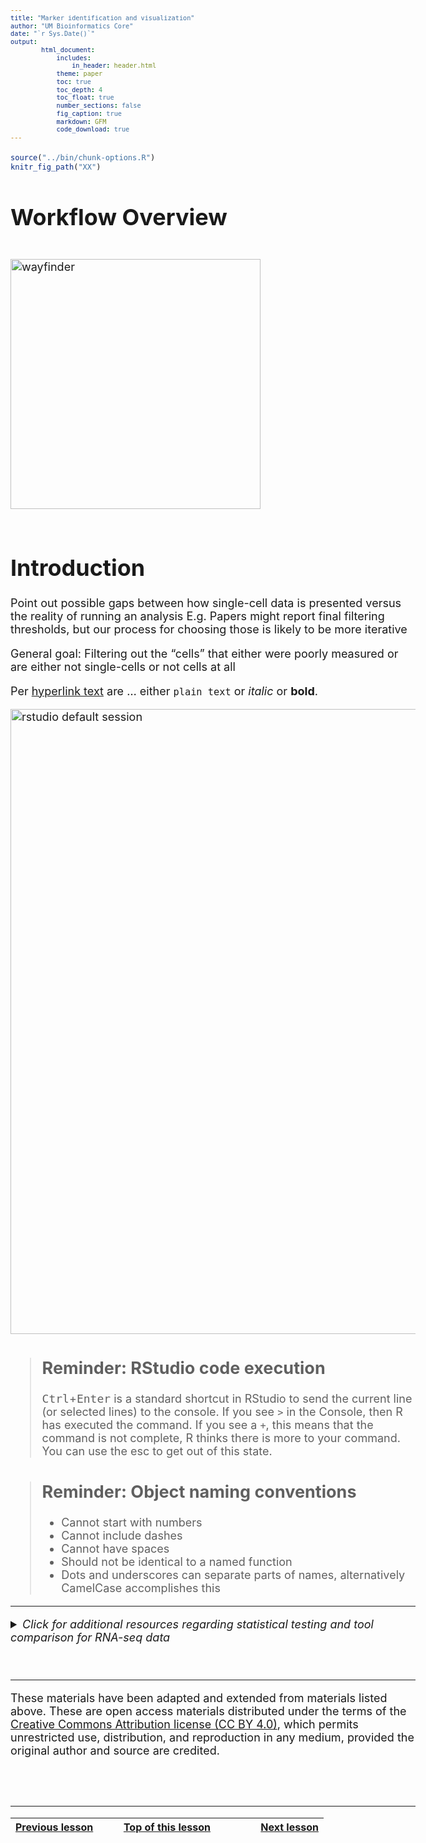 ```yaml
---
title: "Marker identification and visualization"
author: "UM Bioinformatics Core"
date: "`r Sys.Date()`"
output:
        html_document:
            includes:
                in_header: header.html
            theme: paper
            toc: true
            toc_depth: 4
            toc_float: true
            number_sections: false
            fig_caption: true
            markdown: GFM
            code_download: true
---
```


<style type="text/css">
body, td {
   font-size: 18px;
}
code.r{
  font-size: 12px;
}
pre {
  font-size: 12px
}
</style>

```r
source("../bin/chunk-options.R")
knitr_fig_path("XX")
```

# Workflow Overview {.unlisted .unnumbered}

<br/>
<img src="images/wayfinder/wayfinder.png" alt="wayfinder" style="height: 400px;"/>
<br/>
<br/>

# Introduction

Point out possible gaps between how single-cell data is presented versus the reality of running an analysis
E.g. Papers might report final filtering thresholds, but our process for choosing those is likely to be more iterative

General goal: Filtering out the "cells" that either were poorly measured or are either not single-cells or not cells at all

<!-- regular html comment --> 
<!--Add specific goals for section-->

Per [hyperlink text](http://www.website.html) are ... either `plain text` or *italic* or **bold**.

<Embed an image>
<img src="images/WelcomeScriptOpened.png" alt="rstudio default session" style="width:1000px;"/>

> ## Reminder: RStudio code execution {.unlisted .unnumbered}
>
> <kbd>Ctrl</kbd>+<kbd>Enter</kbd> is a standard shortcut in RStudio to send the current line (or selected lines) to the console. If you see `>` in the Console, then R has executed the command. If you see a `+`, this means that the command is not complete, R thinks there is more to your command. You can use the <kmd>esc</kmd> to get out of this state.

> ## Reminder: Object naming conventions {.unlisted .unnumbered}
> * Cannot start with numbers
> * Cannot include dashes
> * Cannot have spaces
> * Should not be identical to a named function
> * Dots and underscores can separate parts of names, alternatively CamelCase accomplishes this

----

<details>
    <summary>*Click for additional resources regarding statistical testing and tool comparison for RNA-seq data*</summary>
    To learn more about statistical testing and what distributions best model the behavior of RNA-seq data, a good resource is this [EdX lecture by Rafael Irizarry](https://www.youtube.com/watch?v=HK7WKsL3c2w&feature=youtu.be) or this [lecture by Kasper Hansen](https://www.youtube.com/watch?v=C8RNvWu7pAw). Another helpful guide is this [Comparative Study for Differential Expression Analysis by Zhang et al.](https://journals.plos.org/plosone/article?id=10.1371/journal.pone.0103207) from 2014.
</details>
<br>

----

These materials have been adapted and extended from materials listed above. These are open access materials distributed under the terms of the [Creative Commons Attribution license (CC BY 4.0)](http://creativecommons.org/licenses/by/4.0/), which permits unrestricted use, distribution, and reproduction in any medium, provided the original author and source are credited.

<br/>
<br/>
<hr/>
| [Previous lesson](05-ProjectionAndClustering.html) | [Top of this lesson](#top) | [Next lesson](07-CellTypeAnnos.html) |
| :--- | :----: | ---: |

